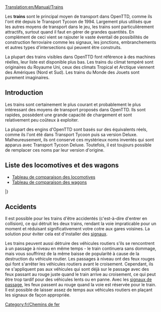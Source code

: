 [[Translation:en/Manual/Trains]]
{{fr/Table des matières}}

Les '''trains''' sont le principal moyen de transport dans OpenTTD, comme ils l'ont été depuis le Transport Tycoon de 1994. Largement plus utilisés que les autres moyens de transport dans le jeu, les trains sont particulièrement attractifs, surtout quand il faut en gérer de grandes quantités. En complément de ceci vient se rajouter le vaste éventail de possibilités de construction ferroviaire comme les signaux, les jonctions, embranchements et autres types d'intersections qui peuvent être construits.

La plupart des trains visibles dans OpenTTD font référence à des machines réelles, leur liste est disponible plus bas. Les trains du climat tempéré sont originaires du Royaume Uni, ceux des climats Tropical et Arctique viennent des Amériques (Nord et Sud). Les trains du Monde des Jouets sont purement imaginaires.

==Introduction==
Les trains sont certainement le plus courant et probablement le plus intéressant des moyens de transport proposés dans OpenTTD. Ils sont rapides, possèdent une grande capacité de chargement et sont relativement peu coûteux à exploiter.

La plupart des engins d'OpenTTD sont basés sur des équivalents réels, comme ils l'ont été dans Transport Tycoon puis sa version Deluxe. Malheureusement, ils ont conservé ces mystérieux noms inventés qui sont apparus avec Transport Tycoon Deluxe. Toutefois, il est toujours possible de remplacer ces noms par leur version d'origine.

==Liste des locomotives et des wagons==

* [[fr/Manual/Base Set/Trains/Comparaison ferroviaire|Tableau de comparaison des locomotives]]
* [[fr/Manual/Base Set/Trains/Comparaison des wagons|Tableau de comparaison des wagons]]

{{fr/Tableau des véhicules/En-tête}}
{{en/VehicleTable/Header|Vapeur}}
{{en/VehicleTable/Row|
*[[File:en/Kirbypaultank.png|Kirby Paul Tank Engine]] [[fr/Manual/Base Set/Trains/Kirby Paul Tank|Kirby Paul Tank]]
*[[File:en/Chaneyjubilee.png|Chaney "Jubilee" Engine]] [[fr/Manual/Base Set/Trains/Chaney "Jubilee"|Chaney "Jubilee"]]
*[[File:en/Ginzua4.png|Ginzu "A4" Engine]] [[fr/Manual/Base Set/Trains/Ginzu "A4"|Ginzu "A4"]]
*[[File:en/Sh8p.png|SH "8P" Engine]] [[fr/Manual/Base Set/Trains/SH "8P"|SH "8P"]]
|
*[[File:en/Wills280.png|Wills 2-8-0 Engine]] [[fr/Manual/Base Set/Trains/Wills 2-8-0|Wills 2-8-0]]
|
*[[File:en/Wills280.png|Wills 2-8-0 Engine]] [[fr/Manual/Base Set/Trains/Wills 2-8-0|Wills 2-8-0]]
|
*[[File:en/Ploddyphutchoochoo.png|Ploddyphut Choo-Choo Engine]] [[fr/Manual/Base Set/Trains/Ploddyphut Choo-Choo|Ploddyphut Choo-Choo]]
*[[File:en/Powernautchoochoo.png|Powernaut Choo-Choo Engine]] [[fr/Manual/Base Set/Trains/Powernaut Choo-Choo|Powernaut Choo-Choo]]
*[[File:en/Mightymoverchoochoo.png|Might Mover Choo-Choo Engine]] [[fr/Manual/Base Set/Trains/Mightymover Choo-Choo|Mightymover Choo-Choo]]
}}
{{en/VehicleTable/Header|Diesel}}
{{en/VehicleTable/Row|
*[[File:en/Manleymoreldmu.png|Manley-Morel DMU Engine]] [[fr/Manual/Base Set/Trains/Manley-Morel DMU|Manley-Morel DMU]]
*[[File:en/Shhendry25.png|SH/Hendry "25" Engine]] [[fr/Manual/Base Set/Trains/Hendry "25"|SH/Hendry "25"]]
*[[File:en/Floss47.png|Floss "47" Engine]] [[fr/Manual/Base Set/Trains/Floss "47"|Floss "47"]]
*[[File:en/Uu37.png|UU "37" Engine]] [[fr/Manual/Base Set/Trains/UU "37"|UU "37"]]
*[[File:en/Sh125.png|SH "125" Engine]] [[fr/Manual/Base Set/Trains/SH "125"|SH "125"]]
*[[File:en/Dash.png|"Dash" Engine]] [[fr/Manual/Base Set/Trains/Dash|"Dash"]]
|
*[[File:en/Mjs250.png|MJS 250 Engine]] [[fr/Manual/Base Set/Trains/MJS250|MJS250]]
*[[File:en/Kelling3100.png|Kelling 3100 Engine]] [[fr/Manual/Base Set/Trains/Kelling 3100|Kelling 3100]]
*[[File:en/Cs4000.png|CS4000 Engine]] [[fr/Manual/Base Set/Trains/CS4000|CS4000]]
*[[File:en/Cs2400.png|CS2400 Engine]] [[fr/Manual/Base Set/Trains/CS4000|CS2400]]
*[[File:en/Mjs1000.png|MJS 1000 Engine]] [[fr/Manual/Base Set/Trains/MJS 1000|MJS 1000]]
*[[File:en/Centennial.png|Centennial Engine]] [[fr/Manual/Base Set/Trains/Centennial|Centennial]]
*[[File:en/Turnerturbo.png|Turner Turbo]] [[fr/Manual/Base Set/Trains/Turner Turbo|Turner Turbo]]
|
*[[File:en/Mjs250.png|MJS 250 Engine]] [[fr/Manual/Base Set/Trains/MJS250|MJS250]]
*[[File:en/Kelling3100.png|Kelling 3100 Engine]] [[fr/Manual/Base Set/Trains/Kelling 3100|Kelling 3100]]
*[[File:en/Cs4000.png|CS4000 Engine]] [[fr/Manual/Base Set/Trains/CS4000|CS4000]]
*[[File:en/Cs2400.png|CS2400 Engine]] [[fr/Manual/Base Set/Trains/CS2400|CS2400]]
*[[File:en/Mjs1000.png|MJS 1000 Engine]] [[fr/Manual/Base Set/Trains/MJS 1000|MJS 1000]]
*[[File:en/Centennial.png|Centennial Engine]] [[fr/Manual/Base Set/Trains/Centennial|Centennial]]
*[[File:en/Turnerturbo.png|Turner Turbo]] [[fr/Manual/Base Set/Trains/Turner Turbo|Turner Turbo]]
|
*[[File:en/Ploddyphutdiesel.png|Ploddyphut Diesel]] [[fr/Manual/Base Set/Trains/Ploddyphut Diesel|Ploddyphut Diesel]]
*[[File:en/Powernautdiesel.png|Powernaut Diesel]] [[fr/Manual/Base Set/Trains/Powernaut Diesel|Powernaut Diesel]]
}}
{{en/VehicleTable/Header|Electrique}}
{{en/VehicleTable/Row|
*[[File:en/Sh30.png|SH "30" Engine]] [[fr/Manual/Base Set/Trains/SH "30"|SH "30"]]
*[[File:en/Sh40.png|SH "40" Engine]] [[fr/Manual/Base Set/Trains/SH "40"|SH "40"]]
*[[File:en/Tim.png|"T.I.M" Engine]] [[fr/Manual/Base Set/Trains/T.I.M.|"T.I.M."]]
*[[File:en/Asiastar.png|"Asiastar" Engine]] [[fr/Manual/Base Set/Trains/AsiaStar|"AsiaStar"]]
|
Aucune
|
Aucune
|
Aucune
}}
{{en/VehicleTable/Header|Monorail}}
{{en/VehicleTable/Row|
*[[File:en/X2001.png|X2001 Monorail Engine]] [[fr/Manual/Base Set/Trains/X2001|'X2001']]
*[[File:en/Millenniumz1.png|Milennium 'Z1' Monorail Engine]] [[fr/Manual/Base Set/Trains/Millennium Z1|'Millennium Z1']]
|
*[[File:en/X2001.png|X2001 Monorail Engine]] [[fr/Manual/Base Set/Trains/X2001|'X2001']]
*[[File:en/Millenniumz1.png|Milennium 'Z1' Monorail Engine]] [[fr/Manual/Base Set/Trains/Millennium Z1|'Millennium Z1']]
|
*[[File:en/X2001.png|X2001 Monorail Engine]] [[fr/Manual/Base Set/Trains/X2001|'X2001']]
*[[File:en/Millenniumz1.png|Milennium 'Z1' Monorail Engine]] [[fr/Manual/Base Set/Trains/Millennium Z1|'Millennium Z1']]
|
*[[File:en/Wizzowowz99.png|Wizzowow 'Z99' Monorail Engine]] [[fr/Manual/Base Set/Trains/Wizzowow Z99|Wizzowow Z99]]
}}
{{en/VehicleTable/Header|MagLev}}
{{en/VehicleTable/Row|
*[[File:en/Lev1leviathan.png|MagLev Engine 1: Leviathan]] [[fr/Manual/Base Set/Trains/'Leviathan' niveau 1|'Leviathan' niveau 1]]
*[[File:en/Lev2cyclops.png|MagLev Engine 2: Cyclops]] [[fr/Manual/Base Set/Trains/'Cyclops' niveau 2|'Cyclops' niveau 2]]
*[[File:en/Lev3pegasus.png|MagLev Engine 3: Pegasus]] [[fr/Manual/Base Set/Trains/'Pegasus' niveau 3|'Pegasus' niveau 3]]
*[[File:en/Lev4chimaerarhead.png|MagLev Engine 4: Chimaera (front)]] [[fr/Manual/Base Set/Trains/'Chimaera' niveau 4|'Chimaera' nievau 4]]
|
*[[File:en/Lev1leviathan.png|MagLev Engine 1: Leviathan]] [[fr/Manual/Base Set/Trains/'Leviathan' niveau 1|'Leviathan' niveau 1]]
*[[File:en/Lev2cyclops.png|MagLev Engine 2: Cyclops]] [[fr/Manual/Base Set/Trains/'Cyclops' niveau 2|'Cyclops' niveau 2]]
*[[File:en/Lev3pegasus.png|MagLev Engine 3: Pegasus]] [[fr/Manual/Base Set/Trains/'Pegasus' niveau 3|'Pegasus' niveau 3]]
*[[File:en/Lev4chimaerarhead.png|MagLev Engine 4: Chimaera (front)]] [[fr/Manual/Base Set/Trains/'Chimaera' niveau 4|'Chimaera' niveau 4]]
|
*[[File:en/Lev1leviathan.png|MagLev Engine 1: Leviathan]] [[fr/Manual/Base Set/Trains/'Leviathan' niveau 1|'Leviathan' niveau 1]]
*[[File:en/Lev2cyclops.png|MagLev Engine 2: Cyclops]] [[fr/Manual/Base Set/Trains/'Cyclops' niveau 2|'Cyclops' niveau 2]]
*[[File:en/Lev3pegasus.png|MagLev Engine 3: Pegasus]] [[fr/Manual/Base Set/Trains/'Pegasus' niveau 3|'Pegasus' niveau 3]]
*[[File:en/Lev4chimaerarhead.png|MagLev Engine 4: Chimaera (front)]] [[fr/Manual/Base Set/Trains/'Chimaera' niveau 4|'Chimaera' niveau 4]]
|
*[[File:en/Wizzowowrocketeer.png|Toyland Wizzowow Rocketeer]] [[fr/Manual/Base Set/Trains/Wizzowow Rocketeer|Wizzowow Rocketeer]]
}}
{{en/VehicleTable/Header|Wagons}}
{{en/VehicleTable/Row|
*[[File:en/Passengercarriage.png|Standard Passenger Carriage]] [[fr/Manual/Base Set/Trains/Voiture à voyageurs|Voiture à voyageurs]]
*[[File:en/Mailvan.png|Standard Mail Van]] [[fr/Manual/Base Set/Trains/Wagon de courrier|Wagon de courrier]]
*[[File:en/Coaltruck.png|Standard Coal Truck]] [[fr/Wagon de charbon|Wagon de charbon]]
*[[File:en/Oiltanker.png|Standard Oil Tanker]] [[fr/Manual/Base Set/Trains/Wagon-citerne de pétrole|Wagon-citerne de pétrole]]
*[[File:en/Livestockvan.png|Standard Livestock Van]] [[fr/Manual/Base Set/Trains/Wagon à bétail|Wagon à bétail]]
*[[File:en/Goodsvan.png|Standard Goods Van]] [[fr/Manual/Base Set/Trains/Wagon de marchandises|Wagon de marchandises]]
*[[File:en/Grainhopper.png|Standard Grain Hopper]] [[fr/Manual/Base Set/Trains/Wagon à céréales|Wagon à céréales]]
*[[File:en/Woodtruck.png|Standard Wood Truck]] [[fr/Manual/Base Set/Trains/Wagon à bois|Wagon à bois]]
*[[File:en/Ironorehopper.png|Standard Iron Ore Hopper]] [[fr/Manual/Base Set/Trains/Wagon de minerai de fer|Wagon de minerai de fer]]
*[[File:en/Steeltruck.png|Standard Steel Truck]] [[fr/Manual/Base Set/Trains/Wagon d'acier|Wagon d'acier]]
*[[File:en/Armouredvan.png|Standard Armoured Van]] [[fr/Manual/Base Set/Trains/Wagon blindé|Wagon blindé]]
|
*[[File:en/Passengercarriagex.png|Tropical and Sub-arctic Passenger Carriage]] [[fr/Manual/Base Set/Trains/Voiture à voyageurs|Voiture à voyageurs]]
*[[File:en/Mailvan.png|Standard Mail Van]] [[fr/Manual/Base Set/Trains/Wagon de courrier|Wagon de courrier]]
*[[File:en/Coaltruck.png|Standard Coal Truck]] [[fr/Wagon de charbon|Wagon de charbon]]
*[[File:en/Oiltanker.png|Standard Oil Tanker]] [[fr/Manual/Base Set/Trains/Wagon-citerne de pétrole|Wagon-citerne de pétrole]]
*[[File:en/Livestockvan.png|Standard Livestock Van]] [[fr/Manual/Base Set/Trains/Wagon à bétail|Wagon à bétail]]
*[[File:en/Goodsvan.png|Standard Goods Van]] [[fr/Manual/Base Set/Trains/Wagon de marchandises|Wagon de marchandises]]
*[[File:en/Grainhopper.png|Standard Grain Hopper]] [[fr/Manual/Base Set/Trains/Wagon à céréales|Wagon à céréales]]
*[[File:en/Woodtruck.png|Standard Wood Truck]] [[fr/Manual/Base Set/Trains/Wagon à bois|Wagon à bois]]
*[[File:en/Armouredvan.png|Standard Armoured Van]] [[fr/Manual/Base Set/Trains/Wagon blindé|Wagon blindé]]
*[[File:en/Foodvan.png|Tropical and Sub-arctic Food Van]] [[fr/Manual/Base Set/Trains/Wagon de nourriture|Wagon de nourriture]]
*[[File:en/Papertruck.png|Tropical and Sub-arctic Paper Truck]] [[fr/Manual/Base Set/Trains/Wagon de papier|Wagon de papier]]
|
*[[File:en/Passengercarriagex.png|Tropical and Sub-arctic Passenger Carriage]] [[fr/Manual/Base Set/Trains/Voiture à voyageurs|Voiture à voyageurs]]
*[[File:en/Mailvan.png|Standard Mail Van]] [[fr/Manual/Base Set/Trains/Wagon de courrier|Wagon de courrier]]
*[[File:en/Oiltanker.png|Standard Oil Tanker]] [[fr/Manual/Base Set/Trains/Wagon-citerne de pétrole|Wagon-citerne de pétrole]]
*[[File:en/Goodsvan.png|Standard Goods Van]] [[fr/Manual/Base Set/Trains/Wagon de marchandises|Wagon de marchandises]]
*[[File:en/Grainhopper.png|Standard Grain Hopper]] [[fr/Manual/Base Set/Trains/Wagon à céréales|Wagon à céréales]]
*[[File:en/Woodtruck.png|Standard Wood Truck]] [[fr/Manual/Base Set/Trains/Wagon à bois|Wagon à bois]]
*[[File:en/Armouredvan.png|Standard Armoured Van]] [[fr/Manual/Base Set/Trains/Wagon blindé|Wagon blindé]]
*[[File:en/Foodvan.png|Tropical and Sub-arctic Food Van]] [[fr/Manual/Base Set/Trains/Wagon de nourriture|Wagon de nourriture]]
*[[File:en/Copperorehopper.png|Tropical Copper Ore Hopper]] [[fr/Manual/Base Set/Trains/Wagon de minerai de cuivre|Wagon de minerai de cuivre]]
*[[File:en/Watertanker.png|Tropical Water Tanker]] [[fr/Manual/Base Set/Trains/Wagon-citerne d'eau|Wagon-citerne d'eau]]
*[[File:en/Fruittruck.png|Tropical Fruit Truck]] [[fr/Manual/Base Set/Trains/Wagon à fruits|Wagon à fruits]]
*[[File:en/Rubbertruck.png|Tropcial Rubber Truck]] [[fr/Manual/Base Set/Trains/Wagon à caoutchouc|Wagon à caoutchouc]]
|
*[[File:en/Passengercarriagetoyland.png|Standard Passenger Carriage]] [[fr/Manual/Base Set/Trains/Voiture à voyageurs|Voiture à voyageurs]]
*[[File:en/Mailvanx.png|Standard Mail Van]] [[fr/Manual/Base Set/Trains/Wagon de courrier|Wagon de courrier]]
*[[File:en/Sugartruck.png|Toyland Sugar Truck]] [[fr/Manual/Base Set/Trains/Wagon de sucre|Wagon de sucre]]
*[[File:en/Candyflosshopper.png|Toyland Candyfloss Hopper]] [[fr/Manual/Base Set/Trains/Wagon de barbe à papa|Wagon de barbe à papa]]
*[[File:en/Toffeehopper.png|Toyland Toffee Hopper]] [[fr/Manual/Base Set/Trains/Wagon de caramel|Wagon de caramel]]
*[[File:en/Bubblevan.png|Toyland Bubble Van]] [[fr/Manual/Base Set/Trains/Wagon à bulles|Wagon à bulles]]
*[[File:en/Colatanker.png|Toyland Cola Tanker]] [[fr/Manual/Base Set/Trains/Wagon-citerne de coca-cola|Wagon-citerne de coca-cola]]
*[[File:en/Sweetvan.png|Toyland Sweet Van]] [[fr/Manual/Base Set/Trains/Wagon de bonbons|Wagon de bonbons]]
*[[File:en/Toyvan.png|Toyland Toy Van]] [[fr/Manual/Base Set/Trains/Wagon de jouets|Wagon de jouets]]
*[[File:en/Batterytruck.png|Toyland Battery Truck]] [[fr/Manual/Base Set/Trains/Wagon de batteries|Wagon de batteries]]
*[[File:en/Fuzzydrinktruck.png|Toyland Fuzzy Drink Truck]] [[fr/Manual/Base Set/Trains/Wagon de boissons gazeuses|Wagon de boissons gazeuses]]
*[[File:en/Plastictruck.png|Toyland Plastic Truck]] [[fr/Manual/Base Set/Trains/Wagon de plastique|Wagon de plastique]]
}}
|}


==Accidents==
Il est possible pour les trains d'être accidentés (c'est-à-dire d'entrer en collision), ce qui détruit les deux trains, rendant la voie impraticable pour un moment et réduisant significativement votre cotre aux gares voisines. La solution pour éviter cela est d'installer des [[fr/Manual/Signaux|signaux]].

Les trains peuvent aussi détruire des véhicules routiers s'ils se rencontrent à un passage à niveau en même temps - le train continuera sans dommage, mais vous souffrirez de la même baisse de popularité à cause de la destruction du véhicule routier. Les passages à niveau ont des feux rouges qui font s'arrêter les véhicules routiers avant le croisement. Cependant, ils ne s'appliquent pas aux véhicules qui sont déjà sur le passage avec des feux passant au rouge juste quand le train arrive au croisement, ce qui peut être trop tardif pour des véhicules lents ou en panne. Avec les [[fr/Manual/Signaux#Signaux de chemin|signaux de passage]], les feux passent au rouge quand la voie est réservée pour le train. Il est possible de laisser assez de temps aux véhicules routiers en plaçant les signaux de façon appropriée.

[[Category:fr/Chemins de fer]]